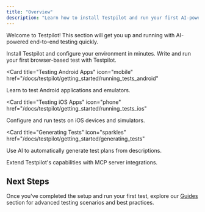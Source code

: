 ```yaml
---
title: "Overview"
description: "Learn how to install Testpilot and run your first AI-powered test in minutes"
---
```


Welcome to Testpilot! This section will get you up and running with AI-powered end-to-end testing
quickly.

<CardGroup cols={2}>
<Card title="Setup" icon="gear" href="/docs/testpilot/getting_started/setup">
  Install Testpilot and configure your environment in minutes.
</Card>

<Card title="Testing Web Apps" icon="browser" href="/docs/testpilot/getting_started/running_tests">
  Write and run your first browser-based test with Testpilot.
</Card>

<Card
  title="Testing Android Apps"
  icon="mobile"
  href="/docs/testpilot/getting_started/running_tests_android"
>
  Learn to test Android applications and emulators.
</Card>

<Card
  title="Testing iOS Apps"
  icon="phone"
  href="/docs/testpilot/getting_started/running_tests_ios"
>
  Configure and run tests on iOS devices and simulators.
</Card>

<Card
  title="Generating Tests"
  icon="sparkles"
  href="/docs/testpilot/getting_started/generating_tests"
>
  Use AI to automatically generate test plans from descriptions.
</Card>

<Card title="Model Context Protocol (MCP)" icon="link" href="/docs/testpilot/getting_started/mcp">
  Extend Testpilot's capabilities with MCP server integrations.
</Card>
</CardGroup>

## Next Steps

Once you've completed the setup and run your first test, explore our
[Guides](/docs/testpilot/guides/) section for advanced testing scenarios and best practices.
